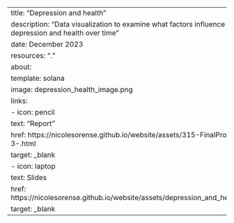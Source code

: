 ---
title: "Depression and health"
description: "Data visualization to examine what factors influence depression and health over time"
date: December 2023
resources: "."
about:
  template: solana
  image: depression_health_image.png
  links:
    - icon: pencil
      text: "Report"
      href: https://nicolesorense.github.io/website/assets/315-FinalProject--3-.html
      target: _blank
    - icon: laptop
      text: Slides
      href: https://nicolesorense.github.io/website/assets/depression_and_health.pdf
      target: _blank
---